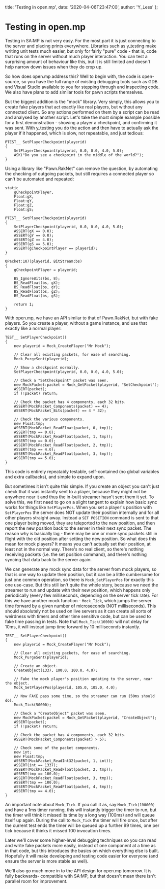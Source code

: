   title: 'Testing in open.mp',
  date: '2020-04-06T23:47:00',
  author: 'Y_Less'
};

# Testing in open.mp

Testing in SA:MP is not very easy.  For the most part it is just connecting to the server and
placing prints everywhere.  Libraries such as y_testing make writing unit tests much easier, but
only for fairly "pure" code - that is, code that runs on the server without much player interaction.
You can test a surprising amount of behaviour like this, but it is still limited and doesn't help
narrow down issues when they do crop up.

So how does open.mp address this?  Well to begin with, the code is open-source, so you have the full
range of existing debugging tools such as GDB and Visual Studio available to you for stepping
through and inspecting code.  We also have plans to add similar tools for pawn scripts themselves.

But the biggest addition is the "mock" library.  Very simply, this allows you to create fake players
that act exactly like real players, but without any connected client.  So any actions performed on
them by a script can be read and analysed by another script.  Let's take the most simple example
possible for a first demonstration - showing a player a checkpoint, and confirming it was sent.
With y_testing you do the action and then have to actually ask the player if it happened, which is
slow, not repeatable, and just tedious:

```pawn
PTEST__ SetPlayerCheckpoint(playerid)
{
	SetPlayerCheckpoint(playerid, 0.0, 0.0, 4.0, 5.0);
	ASK("Do you see a checkpoint in the middle of the world?");
}
```

Using a library like "Pawn.RakNet" can remove the question, by automating the checking of outgoing
packets, but still requires a connected player so can't be automated and repeated:

```pawn
static
	gCheckpointPlayer,
	Float:gX,
	Float:gY,
	Float:gZ,
	Float:gS;

PTEST__ SetPlayerCheckpoint(playerid)
{
	SetPlayerCheckpoint(playerid, 0.0, 0.0, 4.0, 5.0);
	ASSERT(gX == 0.0);
	ASSERT(gY == 0.0);
	ASSERT(gZ == 4.0);
	ASSERT(gS == 5.0);
	ASSERT(gCheckpointPlayer == playerid);
}

OPacket:107(playerid, BitStream:bs)
{
	gCheckpointPlayer = playerid;

	BS_IgnoreBits(bs, 8);
	BS_ReadFloat(bs, gX);
	BS_ReadFloat(bs, gY);
	BS_ReadFloat(bs, gZ);
	BS_ReadFloat(bs, gS);

	return 1;
}
```

With open.mp, we have an API similar to that of Pawn.RakNet, but with fake players.  So you create a
player, without a game instance, and use that exactly like a normal player:

```pawn
TEST__ SetPlayerCheckpoint()
{
	new playerid = Mock_CreatePlayer("Mr Mock");

	// Clear all existing packets, for ease of searching.
	Mock_PurgeSent(playerid);

	// Show a checkpoint normally.
	SetPlayerCheckpoint(playerid, 0.0, 0.0, 4.0, 5.0);

	// Check a "SetCheckpoint" packet was seen.
	new MockPacket:packet = Mock_GetPacket(playerid, "SetCheckpoint");
	ASSERT(packet);
	if (!packet) return;

	// Check the packet has 4 components, each 32 bits.
	ASSERT(MockPacket_Components(packet) == 4);
	ASSERT(MockPacket_Bits(packet) == 4 * 32);

	// Check the various components.
	new Float:tmp;
	ASSERT(MockPacket_ReadFloat(packet, 0, tmp));
	ASSERT(tmp == 0.0);
	ASSERT(MockPacket_ReadFloat(packet, 1, tmp));
	ASSERT(tmp == 0.0);
	ASSERT(MockPacket_ReadFloat(packet, 2, tmp));
	ASSERT(tmp == 4.0);
	ASSERT(MockPacket_ReadFloat(packet, 3, tmp));
	ASSERT(tmp == 5.0);
}
```

This code is entirely repeatably testable, self-contained (no global variables and extra callbacks),
and simple to expand upon.

But sometimes it isn't quite this simple.  If you create an object you can't just check that it was
instantly sent to a player, because they might not be anywhere near it and thus the in-built
streamer hasn't sent them it yet.  To solve this, we first need to go on a slight tangent to explain
how basic sync works for things like `SetPlayerPos`.  When you set a player's position with
`SetPlayerPos` the server does NOT update their position internally and for all other players
straight away.  Instead a `SET POSITION` command is sent to that one player being moved, they are
teleported to the new position, and then report the new position back to the server in their next
sync packet.  The reason why is basically lag - there may be one or more sync packets still in
flight with the old position after setting the new position.  So what does this mean for mock
players?  It means you can't actually set their position, at least not in the normal way.  There's
no real client, so there's nothing receiving packets (i.e. the set position command), and there's
nothing syncing that data back to the server again.

We can generate any mock sync data for the server from mock players, so that is one way to update
their position, but it can be a little cumbersome for just one common operation, so there is
`Mock_SetPlayerPos` for exactly this one use-case.  But this still isn't quite the whole story,
because we need the streamer to run and update with their new position, which happens only
periodically (every few milliseconds, depending on the server tick rate).  For this we have another
mock function - `Mock_Tick`, which jumps the server time forward by a given number of microseconds
(NOT milliseconds).  This should absolutely not be used on live servers as it can create all sorts
of weirdness with timers and other time sensitive code, but can be used to fake time passing in
tests.  Note that `Mock_Tick(10000)` will not delay for 10ms, it will instead jump time forward by
10 milliseconds instantly.

```pawn
TEST__ SetPlayerCheckpoint()
{
	new playerid = Mock_CreatePlayer("Mr Mock");

	// Clear all existing packets, for ease of searching.
	Mock_PurgeSent(playerid);

	// Create an object.
	CreateObject(1337, 100.0, 100.0, 4.0);

	// Fake the mock player's position updating to the server, near the object.
	Mock_SetPlayerPos(playerid, 105.0, 105.0, 4.0);

	// Now FAKE pass some time, so the streamer can run (50ms should do).
	Mock_Tick(50000);

	// Check a "CreateObject" packet was seen.
	new MockPacket:packet = Mock_GetPacket(playerid, "CreateObject");
	ASSERT(packet);
	if (!packet) return;

	// Check the packet has 4 components, each 32 bits.
	ASSERT(MockPacket_Components(packet) > 5);

	// Check some of the packet components.
	new int;
	new Float:tmp;
	ASSERT(MockPacket_ReadInt32(packet, 1, int));
	ASSERT(int == 1337);
	ASSERT(MockPacket_ReadFloat(packet, 2, tmp));
	ASSERT(tmp == 100.0);
	ASSERT(MockPacket_ReadFloat(packet, 3, tmp));
	ASSERT(tmp == 100.0);
	ASSERT(MockPacket_ReadFloat(packet, 4, tmp));
	ASSERT(tmp == 4.0);
}
```

An important note about `Mock_Tick`.  If you call it as, say `Mock_Tick(100000)` and have a 1ms
timer running, this will instantly trigger the timer to run, but the timer will think it missed its
time by a long way (100ms) and will queue itself up again.  During the call to `Mock_Tick` the
timer will fire once, but after the current test ends the timer will be queued up a further 99
times, one per tick because it thinks it missed 100 invocation times.

Later we'll cover some higher-level debugging techniques so you can read and write fake packets
more easily, instead of one component at a time as in that code, but this introduces the basics on
which everything else is built.  Hopefully it will make developing and testing code easier for
everyone (and ensure the server is more stable as well).

We'll also go much more in to the API design for open.mp tomorrow.  It is fully backwards-
compatible with SA:MP, but that doesn't mean there isn't parallel room for improvement.

